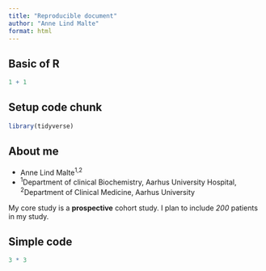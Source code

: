 ```yaml
---
title: "Reproducible document"
author: "Anne Lind Malte"
format: html
---
```


## Basic of R

```r
1 + 1
```

## Setup code chunk 

```r
library(tidyverse)
```

## About me

- Anne Lind Malte^1,2^
- ^1^Department of clinical Biochemistry, Aarhus University Hospital, ^2^Department of Clinical Medicine, Aarhus University

My core study is a **prospective** cohort study. 
I plan to include *200* patients in my study.

## Simple code

```r
3 * 3
```


